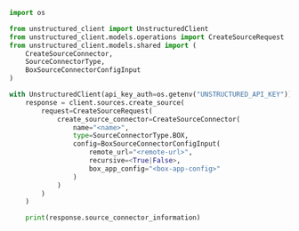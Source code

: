 ```python Python SDK
import os

from unstructured_client import UnstructuredClient
from unstructured_client.models.operations import CreateSourceRequest
from unstructured_client.models.shared import (
    CreateSourceConnector,
    SourceConnectorType,
    BoxSourceConnectorConfigInput
)

with UnstructuredClient(api_key_auth=os.getenv("UNSTRUCTURED_API_KEY")) as client:
    response = client.sources.create_source(
        request=CreateSourceRequest(
            create_source_connector=CreateSourceConnector(
                name="<name>",
                type=SourceConnectorType.BOX,
                config=BoxSourceConnectorConfigInput(
                    remote_url="<remote-url>",
                    recursive=<True|False>,
                    box_app_config="<box-app-config>"
                )
            )
        )
    )

    print(response.source_connector_information)
```